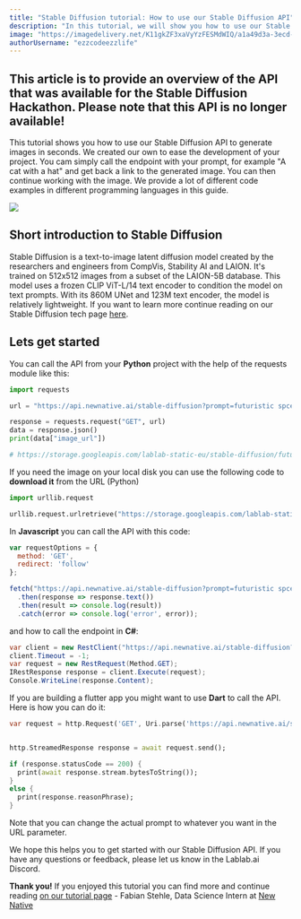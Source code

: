 ```yaml
---
title: "Stable Diffusion tutorial: How to use our Stable Diffusion API"
description: "In this tutorial, we will show you how to use our Stable Diffusion API to generate images in seconds."
image: "https://imagedelivery.net/K11gkZF3xaVyYzFESMdWIQ/a1a49d3a-3ecd-466f-f4d7-dc62c5071700/full"
authorUsername: "ezzcodeezzlife"
---
```


**This article is to provide an overview of the API that was available for the Stable Diffusion Hackathon. Please note that this API is no longer available!**  
---  
This tutorial shows you how to use our Stable Diffusion API to generate images in seconds. We created our own 
to ease the development of your project. You cam simply call the endpoint with your prompt, for example "A cat with a hat"
and get back a link to the generated image. You can then continue working with the image. We provide a lot of different
code examples in different programming languages in this guide. 

<Img src="https://storage.googleapis.com/lablab-static-eu/stable-diffusion/lush%20bright%20jungle%20with%20waterfall%20and%20beatuiful%20landscape%2C%204k%20digital%20art405d07f5a94e40cb8db299290d8752a9.png" />

## Short introduction to Stable Diffusion 

Stable Diffusion is a text-to-image latent diffusion model created by the researchers and engineers from CompVis, 
Stability AI and LAION. It's trained on 512x512 images from a subset of the LAION-5B database. This model uses a 
frozen CLIP ViT-L/14 text encoder to condition the model on text prompts. With its 860M UNet and 123M text encoder, 
the model is relatively lightweight. If you want to learn more continue 
reading on our Stable Diffusion tech page [here](https://lablab.ai/tech/stable-diffusion).

## Lets get started

You can call the API from your **Python** project with the help of the requests module like this:

```python
import requests

url = "https://api.newnative.ai/stable-diffusion?prompt=futuristic spce station, 4k digital art"

response = requests.request("GET", url)
data = response.json()
print(data["image_url"])

# https://storage.googleapis.com/lablab-static-eu/stable-diffusion/futuristic%20spce%20station%2C%204k%20digital%20artbd8250880a904de79fac1a5f5f6fb3ed.png
```

If you need the image on your local disk you can use the following code to **download it** from the URL (Python)
  
```python
import urllib.request

urllib.request.urlretrieve("https://storage.googleapis.com/lablab-static-eu/stable-diffusion/futuristic%20space%20station.png", "local-filename.jpg")
```

In **Javascript** you can call the API with this code:

```javascript
var requestOptions = {
  method: 'GET',
  redirect: 'follow'
};

fetch("https://api.newnative.ai/stable-diffusion?prompt=futuristic spce station, 4k digital art", requestOptions)
  .then(response => response.text())
  .then(result => console.log(result))
  .catch(error => console.log('error', error));
```

and how to call the endpoint in **C#**: 
  
```csharp
var client = new RestClient("https://api.newnative.ai/stable-diffusion?prompt=futuristic spce station, 4k digital art");
client.Timeout = -1;
var request = new RestRequest(Method.GET);
IRestResponse response = client.Execute(request);
Console.WriteLine(response.Content);
```

If you are building a flutter app you might want to use **Dart** to call the API. Here is how you can do it:

```dart
var request = http.Request('GET', Uri.parse('https://api.newnative.ai/stable-diffusion?prompt=futuristic spce station, 4k digital art'));


http.StreamedResponse response = await request.send();

if (response.statusCode == 200) {
  print(await response.stream.bytesToString());
}
else {
  print(response.reasonPhrase);
}
```

Note that you can change the actual prompt to whatever you want in the URL parameter.

We hope this helps you to get started with our Stable Diffusion API. If you have any questions or feedback, please let us know in the Lablab.ai Discord.


**Thank you!** If you enjoyed this tutorial you can find more and continue reading [on our tutorial page](https://lablab.ai/t/) - Fabian Stehle, Data Science Intern at [New Native](https://newnative.ai/)
